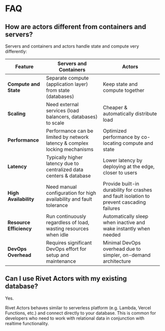 # FAQ

## How are actors different from containers and servers?

Servers and containers and actors handle state and compute very differently:

| Feature                 | Servers and Containers                                                     | Actors                                                                                    |
| ----------------------- | -------------------------------------------------------------------------- | ----------------------------------------------------------------------------------------- |
| **Compute and State**   | Separate compute (application layer) from state (databases)                | Keep state and compute together                                                           |
| **Scaling**             | Need external services (load balancers, databases) to scale                | Cheaper & automatically distribute load                                                   |
| **Performance**         | Performance can be limited by network latency & complex locking mechanisms | Optimized performance by co-locating compute and state                                    |
| **Latency**             | Typically higher latency due to centralized data centers & database        | Lower latency by deploying at the edge, closer to users                                   |
| **High Availability**   | Need manual configuration for high availability and fault tolerance        | Provide built-in durability for crashes and fault isolation to prevent cascading failures |
| **Resource Efficiency** | Run continuously regardless of load, wasting resources when idle           | Automatically sleep when inactive and wake instantly when needed                          |
| **DevOps Overhead**     | Requires significant DevOps effort for setup and maintenance               | Minimal DevOps overhead due to simpler, on-demand architecture                            |

## Can I use Rivet Actors with my existing database?

Yes.

Rivet Actors behaves similar to serverless platform (e.g. Lambda, Vercel Functions, etc.) and connect directly to your database. This is common for developers who need to work with relational data in conjunction with realtime functionality.
